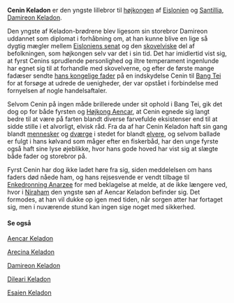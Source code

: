 {{title:Cenin Keladon}}
{{author:Laura Holmegaard}}
{{timestamp:2015-03-02T21:31:20Z}}
{{copyright:Cenin Keladon}}
'''Cenin Keladon''' er den yngste lillebror til [[højkonge|højkongen]] af [[Eislonien]] og [[Santillia]], [[Damireon Keladon]].

Den yngste af Keladon-brødrene blev ligesom sin storebror Damireon uddannet som diplomat i forhåbning om, at han kunne blive en lige så dygtig mægler mellem [[Eisloniens senat]] og den [[skovelver|skovelviske]] del af befolkningen, som højkongen selv var det i sin tid. Det har imidlertid vist sig, at fyrst Cenins sprudlende personlighed og iltre temperament ingenlunde har egnet sig til at forhandle med skovelverne, og efter de første mange fadæser sendte [[Aencar Keladon|hans kongelige fader]] på en indskydelse Cenin til [[Bang Tei]] for at forsøge at udrede de uenigheder, der var opstået i forbindelse med fornyelsen af nogle handelsaftaler.

Selvom Cenin på ingen måde brillerede under sit ophold i Bang Tei, gik det dog op for både fyrsten og [[Aencar Keladon|Højkong Aencar]], at Cenin egnede sig langt bedre til at være på farten blandt diverse farvefulde eksistenser end til at sidde stille i et alvorligt, elvisk råd. Fra da af har Cenin Keladon haft sin gang blandt [[menneske|mennesker]] og [[dværg|dværge]] i stedet for blandt [[elver|elvere]], og selvom ballade er fulgt i hans kølvand som måger efter en fiskerbåd, har den unge fyrste også haft sine lyse øjeblikke, hvor hans gode hoved har vist sig at slægte både fader og storebror på.

Fyrst Cenin har dog ikke ladet høre fra sig, siden meddelelsen om hans faders død nåede ham, og hans rejsesvende er vendt tilbage til [[Anarzee Løvdanser|Enkedronning Anarzee]] for med beklagelse at melde, at de ikke længere ved, hvor i [[Niraham]] den yngste søn af Aencar Keladon befinder sig. Det formodes, at han vil dukke op igen med tiden, når sorgen atter har fortaget sig, men i nuværende stund kan ingen sige noget med sikkerhed.

==== Se også ====
[[Aencar Keladon]]

[[Arecina Keladon]]

[[Damireon Keladon]]

[[Dileari Keladon]]

[[Esaien Keladon]]